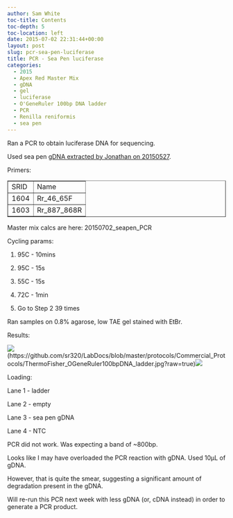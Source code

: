 ```yaml
---
author: Sam White
toc-title: Contents
toc-depth: 5
toc-location: left
date: 2015-07-02 22:31:44+00:00
layout: post
slug: pcr-sea-pen-luciferase
title: PCR - Sea Pen luciferase
categories:
  - 2015
  - Apex Red Master Mix
  - gDNA
  - gel
  - luciferase
  - O'GeneRuler 100bp DNA ladder
  - PCR
  - Renilla reniformis
  - sea pen
---
```


Ran a PCR to obtain luciferase DNA for sequencing.

Used sea pen [gDNA extracted by Jonathan on 20150527](https://jda26.blogspot.com/2015/05/05272015-started-dna-extraction-on.html).

Primers:

<table cellpadding="0" cellspacing="0" border="1" dir="ltr" > 
<tbody >
<tr >

<td data-sheets-value="[null,3,null,1604]" >SRID
</td>

<td data-sheets-value="[null,2,"Rr_46_65F"]" >Name
</td>
</tr>
<tr >

<td data-sheets-value="[null,3,null,1604]" >1604
</td>

<td data-sheets-value="[null,2,"Rr_46_65F"]" >Rr_46_65F
</td>
</tr>
<tr >

<td data-sheets-value="[null,3,null,1603]" >1603
</td>

<td data-sheets-value="[null,2,"Rr_887_868R"]" >Rr_887_868R
</td>
</tr>
</tbody>
</table>

Master mix calcs are here: 20150702_seapen_PCR

Cycling params:





  1. 95C - 10mins


  2. 95C - 15s


  3. 55C - 15s


  4. 72C - 1min


  5. Go to Step 2 39 times





Ran samples on 0.8% agarose, low TAE gel stained with EtBr.

Results:





![](https://github.com/sr320/LabDocs/blob/master/protocols/Commercial_Protocols/ThermoFisher_OGeneRuler100bpDNA_ladder.jpg?raw=true)(https://github.com/sr320/LabDocs/blob/master/protocols/Commercial_Protocols/ThermoFisher_OGeneRuler100bpDNA_ladder.jpg?raw=true)[![](http://eagle.fish.washington.edu/Arabidopsis/20150702_seapen_PCR_gel.jpeg)](http://eagle.fish.washington.edu/Arabidopsis/20150702_seapen_PCR_gel.jpeg)

Loading:

Lane 1 - ladder

Lane 2 - empty

Lane 3 - sea pen gDNA

Lane 4 - NTC



PCR did not work. Was expecting a band of ~800bp.

Looks like I may have overloaded the PCR reaction with gDNA. Used 10μL of gDNA.

However, that is quite the smear, suggesting a significant amount of degradation present in the gDNA.

Will re-run this PCR next week with less gDNA (or, cDNA instead) in order to generate a PCR product.

